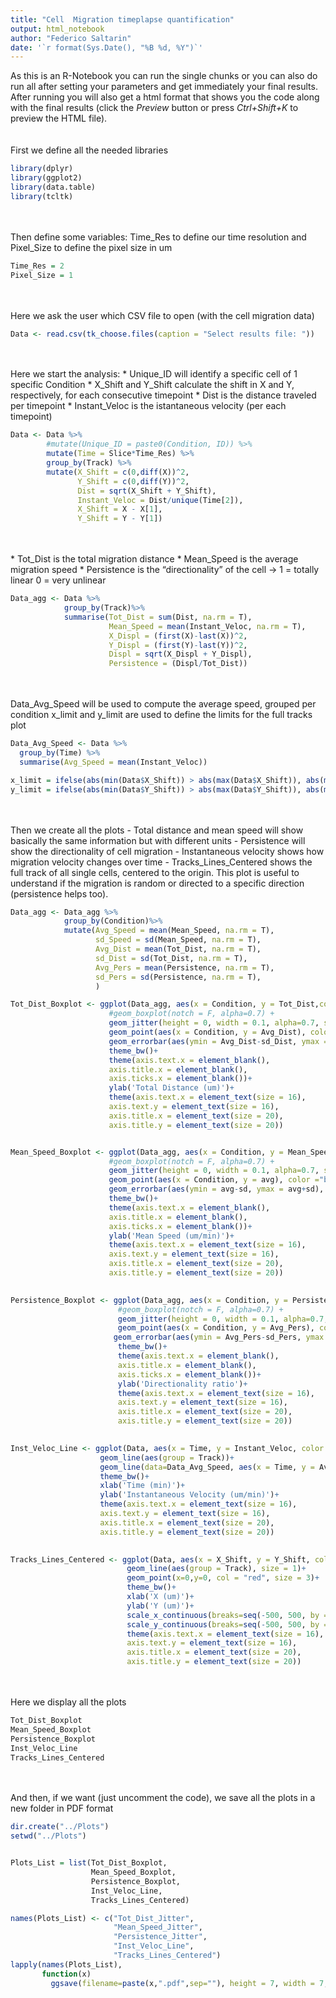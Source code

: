 ```yaml
---
title: "Cell  Migration timeplapse quantification"
output: html_notebook
author: "Federico Saltarin"
date: '`r format(Sys.Date(), "%B %d, %Y")`'
---
```

As this is an R-Notebook you can run the single chunks or you can also do run all after setting your parameters and get immediately your final results. After running you will also get a html format that shows you the code along with the final results (click the *Preview* button or press *Ctrl+Shift+K* to preview the HTML file).
<br> 
<br>
<br>
First we define all the needed libraries
```r
library(dplyr)
library(ggplot2)
library(data.table)
library(tcltk)
```
<br> 
<br>
Then define some variables: Time_Res to define our time resolution and Pixel_Size to define the pixel size in um
```r
Time_Res = 2
Pixel_Size = 1
```
<br> 
<br>
Here we ask the user which CSV file to open (with the cell migration data)
```r
Data <- read.csv(tk_choose.files(caption = "Select results file: "))
```
<br> 
<br>
Here we start the analysis:
* Unique_ID will identify a specific cell of 1 specific Condition 
* X_Shift and Y_Shift calculate the shift in X and Y, respectively, for each consecutive timepoint 
* Dist is the distance traveled per timepoint 
* Instant_Veloc is the istantaneous velocity (per each timepoint) 

```r
Data <- Data %>%
        #mutate(Unique_ID = paste0(Condition, ID)) %>%
        mutate(Time = Slice*Time_Res) %>%
        group_by(Track) %>%
        mutate(X_Shift = c(0,diff(X))^2,
               Y_Shift = c(0,diff(Y))^2,
               Dist = sqrt(X_Shift + Y_Shift),
               Instant_Veloc = Dist/unique(Time[2]),
               X_Shift = X - X[1],
               Y_Shift = Y - Y[1])

```
<br>
<br>
* Tot_Dist is the total migration distance
* Mean_Speed is the average migration speed
* Persistence is the "directionality" of the cell -> 1 = totally linear 0 = very unlinear
```r
Data_agg <- Data %>%
            group_by(Track)%>%
            summarise(Tot_Dist = sum(Dist, na.rm = T),
                      Mean_Speed = mean(Instant_Veloc, na.rm = T),
                      X_Displ = (first(X)-last(X))^2,
                      Y_Displ = (first(Y)-last(Y))^2,
                      Displ = sqrt(X_Displ + Y_Displ),
                      Persistence = (Displ/Tot_Dist))
```
<br>
<br>
Data_Avg_Speed will be used to compute the average speed, grouped per condition
x_limit and y_limit are used to define the limits for the full tracks plot

```r
Data_Avg_Speed <- Data %>%
  group_by(Time) %>% 
  summarise(Avg_Speed = mean(Instant_Veloc))

x_limit = ifelse(abs(min(Data$X_Shift)) > abs(max(Data$X_Shift)), abs(min(Data$X_Shift)), abs(max(Data$X_Shift)))
y_limit = ifelse(abs(min(Data$Y_Shift)) > abs(max(Data$Y_Shift)), abs(min(Data$Y_Shift)), abs(max(Data$Y_Shift)))
```
<br> 
<br>
Then we create all the plots
- Total distance and mean speed will show basically the same information but with different units
- Persistence will show the directionality of cell migration
- Instantaneous velocity shows how migration velocity changes over time
- Tracks_Lines_Centered shows the full track of all single cells, centered to the origin. This plot is useful to understand if the   migration is random or directed to a specific direction (persistence helps too). 


```r
Data_agg <- Data_agg %>%
            group_by(Condition)%>%
            mutate(Avg_Speed = mean(Mean_Speed, na.rm = T),
                   sd_Speed = sd(Mean_Speed, na.rm = T),
                   Avg_Dist = mean(Tot_Dist, na.rm = T),
                   sd_Dist = sd(Tot_Dist, na.rm = T),
                   Avg_Pers = mean(Persistence, na.rm = T),
                   sd_Pers = sd(Persistence, na.rm = T),
                   )
```

```r

Tot_Dist_Boxplot <- ggplot(Data_agg, aes(x = Condition, y = Tot_Dist,color=as.factor(Track), fill = Condition)) +
                      #geom_boxplot(notch = F, alpha=0.7) +
                      geom_jitter(height = 0, width = 0.1, alpha=0.7, size = 3) +
                      geom_point(aes(x = Condition, y = Avg_Dist), color ="black", size = 5)+
                      geom_errorbar(aes(ymin = Avg_Dist-sd_Dist, ymax = Avg_Dist+sd_Dist), color ="black", width=.1) +
                      theme_bw()+
                      theme(axis.text.x = element_blank(),
                      axis.title.x = element_blank(),
                      axis.ticks.x = element_blank())+
                      ylab('Total Distance (um)')+
                      theme(axis.text.x = element_text(size = 16),
                      axis.text.y = element_text(size = 16),
                      axis.title.x = element_text(size = 20),
                      axis.title.y = element_text(size = 20))


Mean_Speed_Boxplot <- ggplot(Data_agg, aes(x = Condition, y = Mean_Speed, fill = Condition,color=as.factor(Track))) +
                      #geom_boxplot(notch = F, alpha=0.7) +
                      geom_jitter(height = 0, width = 0.1, alpha=0.7, size = 3) +
                      geom_point(aes(x = Condition, y = avg), color ="black", size = 5)+
                      geom_errorbar(aes(ymin = avg-sd, ymax = avg+sd), color ="black", width=.1) +
                      theme_bw()+
                      theme(axis.text.x = element_blank(),
                      axis.title.x = element_blank(),
                      axis.ticks.x = element_blank())+
                      ylab('Mean Speed (um/min)')+
                      theme(axis.text.x = element_text(size = 16),
                      axis.text.y = element_text(size = 16),
                      axis.title.x = element_text(size = 20),
                      axis.title.y = element_text(size = 20))
                    

Persistence_Boxplot <- ggplot(Data_agg, aes(x = Condition, y = Persistence,color=as.factor(Track),fill = Condition)) +
                        #geom_boxplot(notch = F, alpha=0.7) +
                        geom_jitter(height = 0, width = 0.1, alpha=0.7, size = 3) +
                        geom_point(aes(x = Condition, y = Avg_Pers), color ="black", size = 5)+
                       geom_errorbar(aes(ymin = Avg_Pers-sd_Pers, ymax = Avg_Pers+sd_Pers), color ="black", width=.1) +
                        theme_bw()+
                        theme(axis.text.x = element_blank(),
                        axis.title.x = element_blank(),
                        axis.ticks.x = element_blank())+
                        ylab('Directionality ratio')+
                        theme(axis.text.x = element_text(size = 16),
                        axis.text.y = element_text(size = 16),
                        axis.title.x = element_text(size = 20),
                        axis.title.y = element_text(size = 20))
                   

Inst_Veloc_Line <- ggplot(Data, aes(x = Time, y = Instant_Veloc, color = as.factor(Track)))+ 
                    geom_line(aes(group = Track))+
                    geom_line(data=Data_Avg_Speed, aes(x = Time, y = Avg_Speed), color = 'red', size = 1.5)+
                    theme_bw()+
                    xlab('Time (min)')+
                    ylab('Instantaneous Velocity (um/min)')+
                    theme(axis.text.x = element_text(size = 16),
                    axis.text.y = element_text(size = 16),
                    axis.title.x = element_text(size = 20),
                    axis.title.y = element_text(size = 20))
                    

Tracks_Lines_Centered <- ggplot(Data, aes(x = X_Shift, y = Y_Shift, color=as.factor(Track)))+ 
                          geom_line(aes(group = Track), size = 1)+
                          geom_point(x=0,y=0, col = "red", size = 3)+
                          theme_bw()+
                          xlab('X (um)')+
                          ylab('Y (um)')+
                          scale_x_continuous(breaks=seq(-500, 500, by = 100))+
                          scale_y_continuous(breaks=seq(-500, 500, by = 100))+
                          theme(axis.text.x = element_text(size = 16),
                          axis.text.y = element_text(size = 16),
                          axis.title.x = element_text(size = 20),
                          axis.title.y = element_text(size = 20))
```
<br>
<br>
Here we display all the plots
```r
Tot_Dist_Boxplot
Mean_Speed_Boxplot
Persistence_Boxplot
Inst_Veloc_Line
Tracks_Lines_Centered

```
<br>
<br>
And then, if we want (just uncomment the code), we save all the plots in a new folder in PDF format
```r
dir.create("../Plots")
setwd("../Plots")


Plots_List = list(Tot_Dist_Boxplot,
                  Mean_Speed_Boxplot,
                  Persistence_Boxplot,
                  Inst_Veloc_Line,
                  Tracks_Lines_Centered)

names(Plots_List) <- c("Tot_Dist_Jitter",
                       "Mean_Speed_Jitter",
                       "Persistence_Jitter",
                       "Inst_Veloc_Line",
                       "Tracks_Lines_Centered")
lapply(names(Plots_List),
       function(x)
         ggsave(filename=paste(x,".pdf",sep=""), height = 7, width = 7, plot=Plots_List[[x]]))
```










